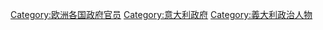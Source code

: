 [[Category:欧洲各国政府官员|Category:欧洲各国政府官员]]
[[Category:意大利政府|Category:意大利政府]]
[[Category:義大利政治人物|Category:義大利政治人物]]